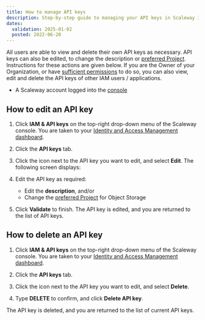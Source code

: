 ```yaml
---
title: How to manage API keys
description: Step-by-step guide to managing your API keys in Scaleway IAM.
dates:
  validation: 2025-01-02
  posted: 2022-06-20
---
```




All users are able to view and delete their own API keys as necessary. API keys can also be edited, to change the description or [preferred Project](/iam/api-cli/using-api-key-object-storage/). Instructions for these actions are given below. If you are the Owner of your Organization, or have [sufficient permissions](/iam/reference-content/permission-sets/) to do so, you can also view, edit and delete the API keys of other IAM users / applications.

<Requirements />

- A Scaleway account logged into the [console](https://console.scaleway.com)

## How to edit an API key

1. Click **IAM & API keys** on the top-right drop-down menu of the Scaleway console. You are taken to your [Identity and Access Management dashboard](https://console.scaleway.com/iam/users).
    <Lightbox image={image} alt="" />

2. Click the **API keys** tab.
3. Click the <Icon name="more" /> icon next to the API key you want to edit, and select **Edit**. The following screen displays:
    <Lightbox image={image2} alt="" />

4. Edit the API key as required:
    - Edit the **description**, and/or
    - Change the [preferred Project](/iam/concepts/#preferred-project) for Object Storage
5. Click **Validate** to finish. The API key is edited, and you are returned to the list of API keys.

## How to delete an API key

1. Click **IAM & API keys** on the top-right drop-down menu of the Scaleway console. You are taken to your [Identity and Access Management dashboard](https://console.scaleway.com/iam/users).
    <Lightbox image={image3} alt="" />

2. Click the **API keys** tab.
3. Click the <Icon name="more" /> icon next to the API key you want to edit, and select **Delete**.
4. Type **DELETE** to confirm, and click **Delete API key**.

The API key is deleted, and you are returned to the list of current API keys.


